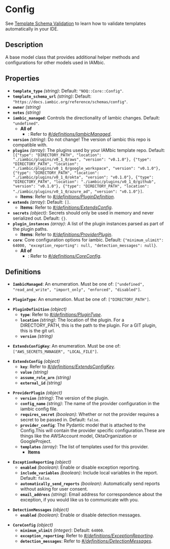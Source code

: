 # Config

See [Template Schema Validation](/reference/template_validation_ide) to learn how to validate templates automatically in your IDE.

## Description

A base model class that provides additional helper methods and
configurations for other models used in IAMbic.

## Properties

- **`template_type`** *(string)*: Default: `"NOQ::Core::Config"`.
- **`template_schema_url`** *(string)*: Default: `"https://docs.iambic.org/reference/schemas/config"`.
- **`owner`** *(string)*
- **`notes`** *(string)*
- **`iambic_managed`**: Controls the directionality of Iambic changes. Default: `"undefined"`.
  - **All of**
    - : Refer to *[#/definitions/IambicManaged](#definitions/IambicManaged)*.
- **`version`** *(string)*: Do not change! The version of iambic this repo is compatible with.
- **`plugins`** *(array)*: The plugins used by your IAMbic template repo. Default: `[{"type": "DIRECTORY_PATH", "location": "./iambic/plugins/v0_1_0/aws", "version": "v0.1.0"}, {"type": "DIRECTORY_PATH", "location": "./iambic/plugins/v0_1_0/google_workspace", "version": "v0.1.0"}, {"type": "DIRECTORY_PATH", "location": "./iambic/plugins/v0_1_0/okta", "version": "v0.1.0"}, {"type": "DIRECTORY_PATH", "location": "./iambic/plugins/v0_1_0/github", "version": "v0.1.0"}, {"type": "DIRECTORY_PATH", "location": "./iambic/plugins/v0_1_0/azure_ad", "version": "v0.1.0"}]`.
  - **Items**: Refer to *[#/definitions/PluginDefinition](#definitions/PluginDefinition)*.
- **`extends`** *(array)*: Default: `[]`.
  - **Items**: Refer to *[#/definitions/ExtendsConfig](#definitions/ExtendsConfig)*.
- **`secrets`** *(object)*: Secrets should only be used in memory and never serialized out. Default: `{}`.
- **`plugin_instances`** *(array)*: A list of the plugin instances parsed as part of the plugin paths.
  - **Items**: Refer to *[#/definitions/ProviderPlugin](#definitions/ProviderPlugin)*.
- **`core`**: Core configuration options for iambic. Default: `{"minimum_ulimit": 64000, "exception_reporting": null, "detection_messages": null}`.
  - **All of**
    - : Refer to *[#/definitions/CoreConfig](#definitions/CoreConfig)*.
## Definitions


<a id="definitions/IambicManaged"></a>

- **`IambicManaged`**: An enumeration. Must be one of: `["undefined", "read_and_write", "import_only", "enforced", "disabled"]`.

<a id="definitions/PluginType"></a>

- **`PluginType`**: An enumeration. Must be one of: `["DIRECTORY_PATH"]`.

<a id="definitions/PluginDefinition"></a>

- **`PluginDefinition`** *(object)*
  - **`type`**: Refer to *[#/definitions/PluginType](#definitions/PluginType)*.
  - **`location`** *(string)*: The location of the plugin. For a DIRECTORY_PATH, this is the path to the plugin. For a GIT plugin, this is the git url.
  - **`version`** *(string)*

<a id="definitions/ExtendsConfigKey"></a>

- **`ExtendsConfigKey`**: An enumeration. Must be one of: `["AWS_SECRETS_MANAGER", "LOCAL_FILE"]`.

<a id="definitions/ExtendsConfig"></a>

- **`ExtendsConfig`** *(object)*
  - **`key`**: Refer to *[#/definitions/ExtendsConfigKey](#definitions/ExtendsConfigKey)*.
  - **`value`** *(string)*
  - **`assume_role_arn`** *(string)*
  - **`external_id`** *(string)*

<a id="definitions/ProviderPlugin"></a>

- **`ProviderPlugin`** *(object)*
  - **`version`** *(string)*: The version of the plugin.
  - **`config_name`** *(string)*: The name of the provider configuration in the iambic config file.
  - **`requires_secret`** *(boolean)*: Whether or not the provider requires a secret to be passed in. Default: `false`.
  - **`provider_config`**: The Pydantic model that is attached to the Config.This will contain the provider specific configuration.These are things like the AWSAccount model, OktaOrganization or GoogleProject.
  - **`templates`** *(array)*: The list of templates used for this provider.
    - **Items**

<a id="definitions/ExceptionReporting"></a>

- **`ExceptionReporting`** *(object)*
  - **`enabled`** *(boolean)*: Enable or disable exception reporting.
  - **`include_variables`** *(boolean)*: Include local variables in the report. Default: `false`.
  - **`automatically_send_reports`** *(boolean)*: Automatically send reports without asking for user consent.
  - **`email_address`** *(string)*: Email address for correspondence about the exception, if you would like us to communicate with you.

<a id="definitions/DetectionMessages"></a>

- **`DetectionMessages`** *(object)*
  - **`enabled`** *(boolean)*: Enable or disable detection messages.

<a id="definitions/CoreConfig"></a>

- **`CoreConfig`** *(object)*
  - **`minimum_ulimit`** *(integer)*: Default: `64000`.
  - **`exception_reporting`**: Refer to *[#/definitions/ExceptionReporting](#definitions/ExceptionReporting)*.
  - **`detection_messages`**: Refer to *[#/definitions/DetectionMessages](#definitions/DetectionMessages)*.
